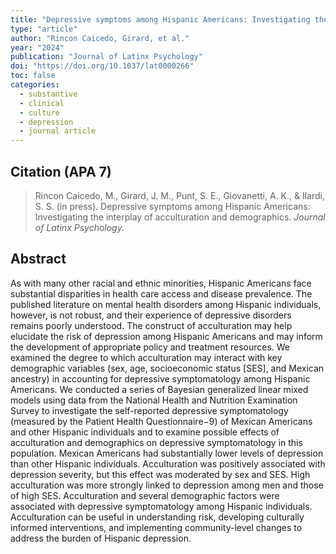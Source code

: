 ```yaml
---
title: "Depressive symptoms among Hispanic Americans: Investigating the interplay of acculturation and demographics"
type: "article"
author: "Rincon Caicedo, Girard, et al."
year: "2024"
publication: "Journal of Latinx Psychology"
doi: "https://doi.org/10.1037/lat0000266"
toc: false
categories:
  - substantive
  - clinical
  - culture
  - depression
  - journal article
---
```


## Citation (APA 7)

> Rincon Caicedo, M., Girard, J. M., Punt, S. E., Giovanetti, A. K., & Ilardi, S. S. (in press). Depressive symptoms among Hispanic Americans: Investigating the interplay of acculturation and demographics. *Journal of Latinx Psychology.*

## Abstract

As with many other racial and ethnic minorities, Hispanic Americans face substantial disparities in health care access and disease prevalence. The published literature on mental health disorders among Hispanic individuals, however, is not robust, and their experience of depressive disorders remains poorly understood. The construct of acculturation may help elucidate the risk of depression among Hispanic Americans and may inform the development of appropriate policy and treatment resources. We examined the degree to which acculturation may interact with key demographic variables (sex, age, socioeconomic status [SES], and Mexican ancestry) in accounting for depressive symptomatology among Hispanic Americans. We conducted a series of Bayesian generalized linear mixed models using data from the National Health and Nutrition Examination Survey to investigate the self-reported depressive symptomatology (measured by the Patient Health Questionnaire−9) of Mexican Americans and other Hispanic individuals and to examine possible effects of acculturation and demographics on depressive symptomatology in this population. Mexican Americans had substantially lower levels of depression than other Hispanic individuals. Acculturation was positively associated with depression severity, but this effect was moderated by sex and SES. High acculturation was more strongly linked to depression among men and those of high SES. Acculturation and several demographic factors were associated with depressive symptomatology among Hispanic individuals. Acculturation can be useful in understanding risk, developing culturally informed interventions, and implementing community-level changes to address the burden of Hispanic depression. 
